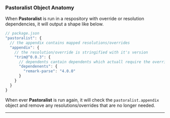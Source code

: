 <section>

### Pastoralist Object Anatomy

When **Pastoralist** is run in a respository with override or resolution dependencies, it will output a shape like below.

```js
// package.json
"pastoralist": {
  // the appendix contains mapped resolutions/overrides
  "appendix": {
    // the resolution/override is stringified with it's version
    "trim@^0.0.3": {
      // dependents cantain dependents which actuall require the override/resolution dependency
      "dependenents": {
        "remark-parse": "4.0.0"
      }
    }
  }
}
```

When ever **Pastoralist** is run again, it will check the `pastoralist.appendix` object and remove any resolutions/overrides that are no longer needed.

---

</section>
